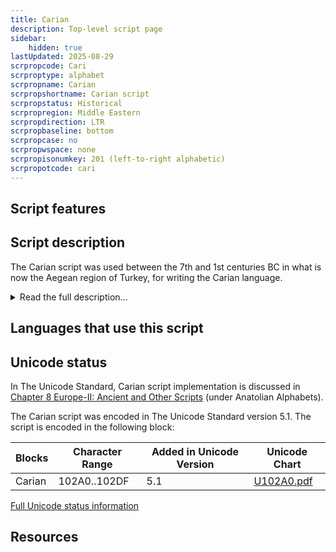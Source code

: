 ```yaml
---
title: Carian
description: Top-level script page
sidebar:
    hidden: true
lastUpdated: 2025-08-29
scrpropcode: Cari
scrproptype: alphabet
scrpropname: Carian
scrpropshortname: Carian script
scrpropstatus: Historical
scrpropregion: Middle Eastern
scrpropdirection: LTR
scrpropbaseline: bottom
scrpropcase: no
scrpropwspace: none
scrpropisonumkey: 201 (left-to-right alphabetic)
scrpropotcode: cari
---
```



## Script features

<ScriptInfo />

## Script description

The Carian script was used between the 7th and 1st centuries BC in what is now the Aegean region of Turkey, for writing the Carian language.

<details>
<summary>Read the full description...</summary>It was also used in the Nile delta, where Carians were fighting for the Egyptian pharoahs.

The script was an alphabet comprising forty-five letters. Of these, phonetic values have been assigned to nine vowels and seventeen consonants. There is some speculation as to what sounds the remaining nineteen letters represented. Visually, the letters bear a close resemblance to Greek letters. Decipherment was initially attempted on the assumption that those letters which looked like Greek represented the same sounds as their closest visual Greek equivalents. However it has since been established that the phonetic values of the two scripts are very different. For example the _theta_ θ symbol represents ‘th’ in Greek but ‘q’ in Carian.

Carian was generally written from left to right, although Egyptian writers wrote primarily from right to left. It was written without spaces between words.
</details>

## Languages that use this script

<WsList script='Cari' wsMax='5' />

## Unicode status

In The Unicode Standard, Carian script implementation is discussed in [Chapter 8 Europe-II: Ancient and Other Scripts](http://www.unicode.org/versions/latest/ch08.pdf) (under Anatolian Alphabets).

The Carian script was encoded in The Unicode Standard version 5.1. The script is encoded in the following block:

| Blocks  |  Character Range  |  Added in Unicode Version  |  Unicode Chart  |
| ------- | ----------------- | -------------------------- | --------------- |
| Carian  |  102A0..102DF  |  5.1  |  [U102A0.pdf](http://www.unicode.org/charts/PDF/U102A0.pdf)  |


[Full Unicode status information](/scrlang/unicode/cari-unicode)

## Resources

<ScriptResources detailSummary='seemore' />

